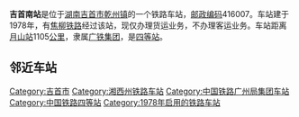 {{Unreferenced|time=2022-04-15T00:26:53+00:00}}
{{noteTA
|1=zh-cn:始发车次; zh-hk:列車班次;
|2=zh-cn:车次; zh-hk:班次;
}}
{{Infobox China railway station 
|车站名称 = 吉首南站
|车站名称拼音 = Jishounan
|英文名称 = Jishounan Railway Station
|车站代码 = 44735
|电报码 = 
|拼音码 = 
|车站功能 = 货运站
|技术性质 = [[中间站|中间站]]
|业务性质 = 货运站
|车站地址 = [[湖南|湖南]][[吉首市|吉首市]]
|归属 = [[广铁集团|广铁集团]]
|车站等级 = [[四等站_(中铁)|四等站]]
|线路 = [[焦柳铁路|焦柳铁路]]
}}
'''吉首南站'''是位于[[湖南|湖南]][[吉首市|吉首市]][[乾州镇|乾州镇]]的一个铁路车站，[[邮政编码|邮政编码]]416007。车站建于1978年，有[[焦柳铁路|焦柳铁路]]经过该站，现仅办理货运业务，不办理客运业务。车站距离[[月山站|月山站]]1105[[公里|公里]]，隶属[[广铁集团|广铁集团]]，是[[四等站_(中铁)|四等站]]。

==邻近车站==
{{start rail box|[[中国铁路|中国铁路]]}}
{{s-inop|[[吉首站|吉首站]]|{{站|月山}}方向}}
{{s-line|[[焦柳铁路|焦柳铁路]]<br />← 10km 吉首南站 {{0}}7km →}}
{{s-inop|[[周家寨站|周家寨站]]|{{站|柳州}}方向}}
{{end box}}
{{焦柳铁路}}
{{铁路车站小作品}}
{{湖南小作品}}

[[Category:吉首市|Category:吉首市]]
[[Category:湘西州铁路车站|Category:湘西州铁路车站]]
[[Category:中国铁路广州局集团车站|Category:中国铁路广州局集团车站]]
[[Category:中国铁路四等站|Category:中国铁路四等站]]
[[Category:1978年启用的铁路车站|Category:1978年启用的铁路车站]]